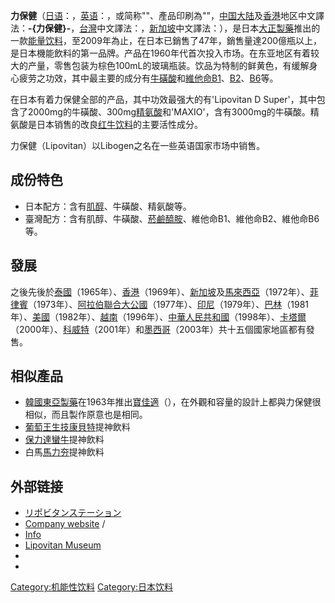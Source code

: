 {{NoteTA
|T=zh-cn:力保健;zh-hk:力保健;zh-tw:力保美達
}}
{{飲料
| 名稱         = 力保健
| 圖片         = Lipovitan.jpg
| caption      = 中国大陆生产的力保健
| 類型         = [[能量飲料|能量飲料]]
| ABV          = 
| 標準酒度     = 
| 製造商       = [[大正製藥|大正製藥]]
| 販售商       = 
| 起源國       = {{JPN}}
| 起源地       =
| 販售日       = 1962年
| 停止販售日   = 
| 液色         = 亮黃色
| 香味         =
| 成分         = [[牛磺酸|牛磺酸]]
| 衍生         = 
| 相關         = {{le|Krating Daeng|Krating Daeng}}
| 官方網站     = [https://brand.taisho.co.jp/lipovitan/lipod/ 官方網站]
}}
'''力保健'''（[[日语|日语]]：{{lang|ja|'''リポビタンD'''}}，[[英语|英语]]：{{lang|en|'''Lipovitan'''}}，或简称"{{lang|en|'''Livita'''}}"、產品印刷為"{{lang|en|'''Libogen'''}}"，[[中国大陆|中国大陆]]及[[香港|香港]]地区中文譯法：'''-{力保健}-'''，[[台灣|台灣]]中文譯法：{{lang|zh-tw|'''力保美達'''}}，[[新加坡|新加坡]]中文譯法：{{lang|zh-sg|'''利必大'''}}），是日本[[大正製藥|大正製藥]]推出的一款[[能量饮料|能量饮料]]，至2009年為止，在日本已銷售了47年，銷售量達200億瓶以上，是日本機能飲料的第一品牌。产品在1960年代首次投入市场。在东亚地区有着较大的产量，零售包装为棕色100mL的玻璃瓶装。饮品为特制的鲜黄色，有缓解身心疲劳之功效，其中最主要的成分有[[牛磺酸|牛磺酸]]和[[維他命B1|維他命B1]]、[[維他命B2|B2]]、[[維他命B6|B6]]等。

在日本有着力保健全部的产品，其中功效最强大的有'Lipovitan D Super'，其中包含了2000mg的牛磺酸、300mg[[精氨酸|精氨酸]]和'MAXIO'，含有3000mg的牛磺酸。精氨酸是日本销售的改良[[红牛饮料|红牛饮料]]的主要活性成分。

力保健（Lipovitan）以Libogen之名在一些英语国家市场中销售。

==成份特色==
*日本配方：含有[[肌醇|肌醇]]、牛磺酸、精氨酸等。
*臺灣配方：含有肌醇、牛磺酸、[[菸鹼醯胺|菸鹼醯胺]]、維他命B1、維他命B2、維他命B6等。

== 發展 ==
{{fact|1963年，台灣有近1400家便利店和超級市場正式出售力保美達，為該公司第一個對外，也是第一個對亞洲銷售發展的地方。}}

之後先後於[[泰國|泰國]]（1965年）、[[香港|香港]]（1969年）、[[新加坡|新加坡]]及[[馬來西亞|馬來西亞]]（1972年）、[[菲律賓|菲律賓]]（1973年）、[[阿拉伯聯合大公國|阿拉伯聯合大公國]]（1977年）、[[印尼|印尼]]（1979年）、[[巴林|巴林]]（1981年）、[[美國|美國]]（1982年）、[[越南|越南]]（1996年）、[[中華人民共和國|中華人民共和國]]（1998年）、[[卡塔爾|卡塔爾]]（2000年）、[[科威特|科威特]]（2001年）和[[墨西哥|墨西哥]]（2003年）共十五個國家地區都有發售。

== 相似產品 ==
* [[韓國東亞製藥|韓國東亞製藥]]在1963年推出[[寶佳適|寶佳適]]（{{lang|ko|박카스D}}），在外觀和容量的設計上都與力保健很相似，而且製作原意也是相同。{{fact|不過該產品只是對南韓和[[中華人民共和國|中華人民共和國]]等[[日本|日本]]以外的東亞國家銷售。相信也因為如此，日本大正製藥一直都沒有把力保健銷售至南韓市場。}}
* [[葡萄王生技|葡萄王生技]][[康貝特|康貝特]]提神飲料
* [[保力達|保力達]][[蠻牛_(飲料)|蠻牛]]提神飲料
* 白馬[[馬力夯|馬力夯]]提神飲料

== 外部链接 ==

*[https://web.archive.org/web/20101115094314/http://www.taisho.co.jp/lipovitan/ リポビタンステーション]  {{Ja icon}}
*[http://www.lipovitan.com Company website]{{Wayback|url=http://www.lipovitan.com/ |date=20191215191454 }} {{En icon}}/{{Es icon}}
*[https://web.archive.org/web/20050913152249/http://www.energy.pulse.de/dosen/lipovitand.html Info] {{De icon}}
*[http://www.taisho.co.jp/lipovitan/museum/history/index.html Lipovitan Museum]{{Wayback|url=http://www.taisho.co.jp/lipovitan/museum/history/index.html |date=20110126131342 }}{{En icon}}
* {{facebook|taisho.lipod}}{{Ja icon}}
* {{facebook|lipovitanTW}}{{Cn icon}}

[[Category:机能性饮料|Category:机能性饮料]]
[[Category:日本饮料|Category:日本饮料]]